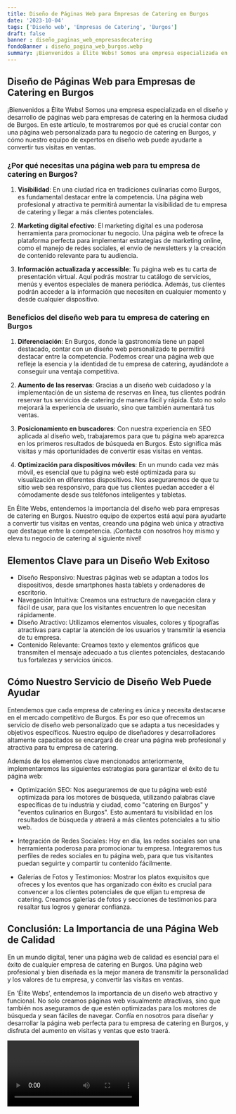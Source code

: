 ```yaml
---
title: Diseño de Páginas Web para Empresas de Catering en Burgos
date: '2023-10-04'
tags: ['Diseño web', 'Empresas de Catering', 'Burgos']
draft: false
banner : diseño_paginas_web_empresasdecatering
fondoBanner : diseño_pagina_web_burgos.webp
summary: ¡Bienvenidos a Élite Webs! Somos una empresa especializada en el diseño y desarrollo de páginas web para empresas de catering en la hermosa ciudad de Burgos. En este artículo, te mostraremos por qué es crucial contar con una página web personalizada para tu negocio de catering en Burgos, y cómo nuestro equipo de expertos en diseño web puede ayudarte a convertir tus visitas en ventas.
---
```


## Diseño de Páginas Web para Empresas de Catering en Burgos

¡Bienvenidos a Élite Webs! Somos una empresa especializada en el diseño y desarrollo de páginas web para empresas de catering en la hermosa ciudad de Burgos. En este artículo, te mostraremos por qué es crucial contar con una página web personalizada para tu negocio de catering en Burgos, y cómo nuestro equipo de expertos en diseño web puede ayudarte a convertir tus visitas en ventas.

### ¿Por qué necesitas una página web para tu empresa de catering en Burgos?

1. **Visibilidad**: En una ciudad rica en tradiciones culinarias como Burgos, es fundamental destacar entre la competencia. Una página web profesional y atractiva te permitirá aumentar la visibilidad de tu empresa de catering y llegar a más clientes potenciales.

2. **Marketing digital efectivo**: El marketing digital es una poderosa herramienta para promocionar tu negocio. Una página web te ofrece la plataforma perfecta para implementar estrategias de marketing online, como el manejo de redes sociales, el envío de newsletters y la creación de contenido relevante para tu audiencia.

3. **Información actualizada y accessible**: Tu página web es tu carta de presentación virtual. Aquí podrás mostrar tu catálogo de servicios, menús y eventos especiales de manera periódica. Además, tus clientes podrán acceder a la información que necesiten en cualquier momento y desde cualquier dispositivo.

### Beneficios del diseño web para tu empresa de catering en Burgos

1. **Diferenciación**: En Burgos, donde la gastronomía tiene un papel destacado, contar con un diseño web personalizado te permitirá destacar entre la competencia. Podemos crear una página web que refleje la esencia y la identidad de tu empresa de catering, ayudándote a conseguir una ventaja competitiva.

2. **Aumento de las reservas**: Gracias a un diseño web cuidadoso y la implementación de un sistema de reservas en línea, tus clientes podrán reservar tus servicios de catering de manera fácil y rápida. Esto no solo mejorará la experiencia de usuario, sino que también aumentará tus ventas.

3. **Posicionamiento en buscadores**: Con nuestra experiencia en SEO aplicada al diseño web, trabajaremos para que tu página web aparezca en los primeros resultados de búsqueda en Burgos. Esto significa más visitas y más oportunidades de convertir esas visitas en ventas.

4. **Optimización para dispositivos móviles**: En un mundo cada vez más móvil, es esencial que tu página web esté optimizada para su visualización en diferentes dispositivos. Nos aseguraremos de que tu sitio web sea responsivo, para que tus clientes puedan acceder a él cómodamente desde sus teléfonos inteligentes y tabletas.

En Élite Webs, entendemos la importancia del diseño web para empresas de catering en Burgos. Nuestro equipo de expertos está aquí para ayudarte a convertir tus visitas en ventas, creando una página web única y atractiva que destaque entre la competencia. ¡Contacta con nosotros hoy mismo y eleva tu negocio de catering al siguiente nivel!

<GifSeo />

<Cta />

## Elementos Clave para un Diseño Web Exitoso

- Diseño Responsivo: Nuestras páginas web se adaptan a todos los dispositivos, desde smartphones hasta tablets y ordenadores de escritorio.
- Navegación Intuitiva: Creamos una estructura de navegación clara y fácil de usar, para que los visitantes encuentren lo que necesitan rápidamente.
- Diseño Atractivo: Utilizamos elementos visuales, colores y tipografías atractivas para captar la atención de los usuarios y transmitir la esencia de tu empresa.
- Contenido Relevante: Creamos texto y elementos gráficos que transmiten el mensaje adecuado a tus clientes potenciales, destacando tus fortalezas y servicios únicos.

## Cómo Nuestro Servicio de Diseño Web Puede Ayudar

Entendemos que cada empresa de catering es única y necesita destacarse en el mercado competitivo de Burgos. Es por eso que ofrecemos un servicio de diseño web personalizado que se adapta a tus necesidades y objetivos específicos. Nuestro equipo de diseñadores y desarrolladores altamente capacitados se encargará de crear una página web profesional y atractiva para tu empresa de catering.

Además de los elementos clave mencionados anteriormente, implementaremos las siguientes estrategias para garantizar el éxito de tu página web:

- Optimización SEO: Nos aseguraremos de que tu página web esté optimizada para los motores de búsqueda, utilizando palabras clave específicas de tu industria y ciudad, como "catering en Burgos" y "eventos culinarios en Burgos". Esto aumentará tu visibilidad en los resultados de búsqueda y atraerá a más clientes potenciales a tu sitio web.

- Integración de Redes Sociales: Hoy en día, las redes sociales son una herramienta poderosa para promocionar tu empresa. Integraremos tus perfiles de redes sociales en tu página web, para que tus visitantes puedan seguirte y compartir tu contenido fácilmente.

- Galerías de Fotos y Testimonios: Mostrar los platos exquisitos que ofreces y los eventos que has organizado con éxito es crucial para convencer a los clientes potenciales de que elijan tu empresa de catering. Creamos galerías de fotos y secciones de testimonios para resaltar tus logros y generar confianza.

## Conclusión: La Importancia de una Página Web de Calidad

En un mundo digital, tener una página web de calidad es esencial para el éxito de cualquier empresa de catering en Burgos. Una página web profesional y bien diseñada es la mejor manera de transmitir la personalidad y los valores de tu empresa, y convertir las visitas en ventas.

En 'Élite Webs', entendemos la importancia de un diseño web atractivo y funcional. No solo creamos páginas web visualmente atractivas, sino que también nos aseguramos de que estén optimizadas para los motores de búsqueda y sean fáciles de navegar. Confía en nosotros para diseñar y desarrollar la página web perfecta para tu empresa de catering en Burgos, y disfruta del aumento en visitas y ventas que esto traerá.

<Video />

<CtaBot job='Empresas de Catering' city='Burgos'/>

<Gmaps query='Burgos+españa+maps' />